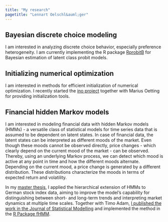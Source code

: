 ```yaml
---
title: "My research"
pagetitle: "Lennart Oelschl&auml;ger"
---
```


## Bayesian discrete choice modeling

I am interested in analyzing discrete choice behavior, especially preference heterogeneity. I am currently implementing the R package [RprobitB](https://loelschlaeger.de/RprobitB/) for Bayesian estimation of latent class probit models. 

## Initializing numerical optimization

I am interested in methods for efficient initialization of numerical optimization. I recently started the [ino project](https://github.com/loelschlaeger/ino) together with Marius Oetting for providing initialization tools. 

## Financial hidden Markov models

I am interested in modeling financial data with hidden Markov models (HMMs) - a versatile class of statistical models for time series data that is assumed to be dependent on latent states. In case of financial data, the latent states can be interpreted as different moods of the market. Even though these moods cannot be observed directly, price changes - which clearly depend on the current mood of the market - can be observed. Thereby, using an underlying Markov process, we can detect which mood is active at any point in time and how the different moods alternate. Depending on the current mood, a price change is generated by a different distribution. These distributions characterize the moods in terms of expected return and volatility.

In my [master thesis](files/master_thesis_oelschlaeger.pdf), I applied the hierarchical extension of HMMs to German stock index data, aiming to improve the model's capability for distinguishing between short- and long-term trends and interpreting market dynamics at multiple time scales. Together with Timo Adam, [I published the work in the Journal of Statistical Modelling](https://doi.org/10.1177/1471082X211034048) and implemented the method in the [R Package fHMM](https://loelschlaeger.de/fHMM). 

